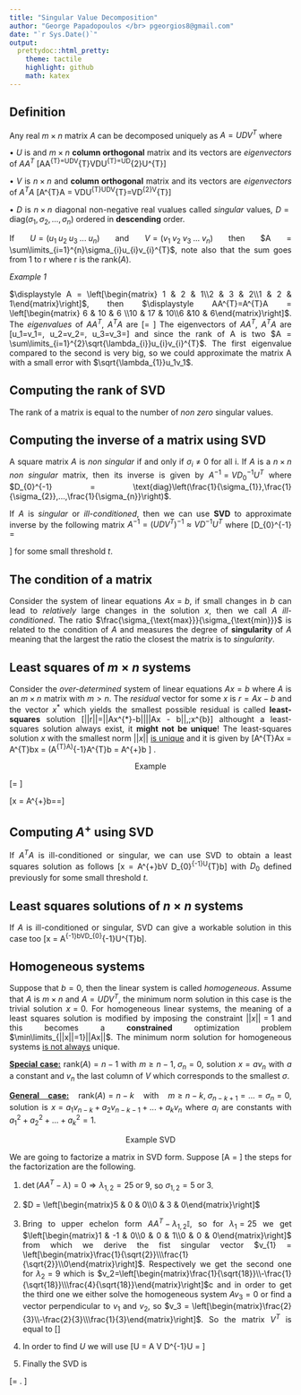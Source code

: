 ```yaml
---
title: "Singular Value Decomposition"
author: "George Papadopoulos </br> pgeorgios8@gmail.com"
date: "`r Sys.Date()`"
output:
  prettydoc::html_pretty:
    theme: tactile
    highlight: github
    math: katex
---
```

<style>
  body {
    text-align: justify
    }
</style>
## Definition

Any real $m\times n$ matrix $A$ can be decomposed uniquely as $A = UDV^{T}$ where

$\bullet$ $U$ is and $m\times n$ __column orthogonal__ matrix and its vectors are _eigenvectors_ of $AA^{T}$ 
\[AA^{T}=UDV^{T}VDU^{T}=UD^{2}U^{T}\]

$\bullet$ $V$ is $n\times n$ and __column orthogonal__ matrix and its vectors are _eigenvectors_ of $A^{T}A$
\[A^{T}A = VDU^{T}UDV^{T}=VD^{2}V^{T}\]

$\bullet$ $D$ is $n\times n$ diagonal non-negative real vualues called _singular_ values, 
$D=\text{diag}\left(\sigma_1,\sigma_2,\ldots,\sigma_n\right)$ ordered in __descending__ order.

If $U = (u_1\;u_2\;u_3\;...\;u_n)$ and $V = (v_1\;v_2\;v_3\;...\;v_n)$ then $A = \sum\limits_{i=1}^{n}\sigma_{i}u_{i}v_{i}^{T}$, 
note also that the sum goes from 1 to r where r is the $\text{rank}(A)$.

_Example 1_

$\displaystyle A = \left[\begin{matrix} 1 & 2 & 1\\2 & 3 & 2\\1 & 2 & 1\end{matrix}\right]$, then 
$\displaystyle AA^{T}=A^{T}A = \left[\begin{matrix} 6 & 10 & 6 \\10 & 17 & 10\\6 &10 & 6\end{matrix}\right]$.
The _eigenvalues_ of $AA^{T}$, $A^{T}A$ are 
\[\left[\begin{matrix}\lambda_1 \\ \lambda_2\\\lambda_3\end{matrix}\right]=
\left[\begin{matrix}28.86\\0.14\\0\end{matrix}\right]\]
The eigenvectors of $AA^{T}$, $A^{T}A$ are 
\[u_1=v_1=\left[\begin{matrix}0.454\\0.766\\0.454\end{matrix}\right],
u_2=v_2=\left[\begin{matrix}0.542\\-0.643\\0.542\end{matrix}\right],
u_3=v_3=\left[\begin{matrix}-0.707\\0\\-0.707\end{matrix}\right]\]
and since the rank of A is two $A = \sum\limits_{i=1}^{2}\sqrt{\lambda_{i}}u_{i}v_{i}^{T}$. The 
first eigenvalue compared to the second is very big, so we could approximate the matrix A with a small 
error with $\sqrt{\lambda_{1}}u_1v_1$.

## Computing the rank of SVD

The rank of a matrix is equal to the number of _non zero_ singular values.

## Computing the inverse of a matrix using SVD

A square matrix $A$ is _non singular_ if and only if $\sigma_i\neq 0$ for all i. If $A$ 
is a $n\times n$ _non singular_ matrix, then its inverse is given by $A^{-1} = VD_{0}^{-1}U^{T}$ 
where  $D_{0}^{-1} = \text{diag}\left(\frac{1}{\sigma_{1}},\frac{1}{\sigma_{2}},...,\frac{1}{\sigma_{n}}\right)$.

If $A$ is _singular_ or _ill-conditioned_, then we can use __SVD__ to approximate inverse 
by the following matrix $A^{-1}=(UDV^{T})^{-1} \approx VD^{-1}U^{T}$ where 
\[D_{0}^{-1} = \begin{cases}\frac{1}{\sigma_{i}}&\text{if } \sigma_i>t\\0 & \text{ otherwise}\end{cases}\] 
for some small threshold $t$.

## The condition of a matrix

Consider the system of linear equations $Ax=b$, if small changes in $b$ can lead to 
_relatively_ large changes in the solution $x$, then we call $A$ _ill-conditioned_. The 
ratio $\frac{\sigma_{\text{max}}}{\sigma_{\text{min}}}$ is related to the condition of $A$ and 
measures the degree of __singularity__ of $A$ meaning that the largest the ratio the closest 
the matrix is to _singularity_.

## Least squares of $m\times n$ systems

Consider the _over-determined_ system of linear equations $Ax=b$ where $A$ is an $m\times n$
matrix with $m>n$. The _residual_ vector for some $x$ is $r = Ax - b$ and the vector 
$x^{*}$ which yields the smallest possible residual is called __least-squares__ solution
\[||r||=||Ax^{*}-b||\leq ||Ax - b||,\;\forall x\in\mathbb{R}^{b}\] althought a 
least-squares solution always exist, it __might not be unique__! The least-squares solution 
$x$ with the smallest norm $||x||$ <u>is unique</u> and it is given by 
\[A^{T}Ax = A^{T}b\Rightarrow x = (A^{T}A)^{-1}A^{T}b = A^{+}b \]
.

<center>Example</center>

\[\left[\begin{matrix} -11 & 2\\2 & 3\\2 & -1\end{matrix}\right]
\left[\begin{matrix}x_1\\x_2\end{matrix}\right] =
\left[\begin{matrix}0 \\ 7 \\ 5\end{matrix}\right]\]

\[x = A^{+}b=\left[\begin{matrix}-.148 & .180 & .246 \\ .164 & .189 & -.107\end{matrix}\right]
\left[\begin{matrix}0 \\ 7 \\ 5\end{matrix}\right] =\left[\begin{matrix}2.492\\0.787\end{matrix}\right]\]

## Computing $A^{+}$ using __SVD__

If $A^{T}A$ is ill-conditioned or singular, we can use SVD to obtain a least squares solution 
as follows
\[x = A^{+}b\approx V D_{0}^{-1}U^{T}b\]
with $D_0$ defined previously for some small threshold $t$.

## Least squares solutions of $n\times n$ systems

If $A$ is ill-conditioned or singular, SVD can give a workable solution in this case too
\[x = A^{-1}b\approx VD_{0}^{-1}U^{T}b\].

## Homogeneous systems

Suppose that $b=0$, then the linear system is called _homogeneous_. Assume that $A$ 
is $m\times n$ and $A = UDV^{T}$, the minimum norm solution in this case is the trivial
solution $x = 0$. For homogeneous linear systems, the meaning of a least squares solution is 
modified by imposing the constraint $||x||=1$ and this becomes a __constrained__ optimization 
problem $\min\limits_{||x||=1}||Ax||$. The minimum norm solution for homogeneous systems 
<u>is not always</u> unique.

<u>__Special case:__</u> $\text{rank}(A) = n - 1$ with $m\geq n-1,\;\sigma_{n}=0$, 
solution $x = av_n$ with $a$ a constant and $v_n$ the last column of $V$ which 
corresponds to the smallest $\sigma$.

<u>__General case:__</u> $\text{rank}(A) = n-k$ with $m\geq n -k,\;\sigma_{n-k+1}=...=\sigma_n = 0$,
solution is $x = a_1v_{n-k} + a_2v_{n-k-1} + ...+a_kv_n$ where $a_i$ are constants with 
$a_1^2+a_2^2+...+a_k^2 = 1$.

<center>Example SVD</center>

We are going to factorize a matrix in SVD form. Suppose 
\[A = \left[\begin{matrix} 3 & 2 & 2\\2 & 3 & -2\end{matrix}\right]\] the steps 
for the factorization are the following.

1. $\det\left(AA^{T}-\lambda\right) = 0\Rightarrow \lambda_{1,2} = 25\;\text{or}\;9$, so 
$\sigma_{1,2} = 5\;\text{or}\;3$.

2. $D = \left[\begin{matrix}5 & 0 & 0\\0 & 3 & 0\end{matrix}\right]$

3. Bring to upper echelon form $AA^{T} - \lambda_{1,2}\mathbb{I}$, so for 
$\lambda_{1} = 25$ we get $\left[\begin{matrix}1 & -1 & 0\\0 & 0 & 1\\0 & 0 & 0\end{matrix}\right]$
from which we derive the fist singular vector 
$v_{1} = \left[\begin{matrix}\frac{1}{\sqrt{2}}\\\frac{1}{\sqrt{2}}\\0\end{matrix}\right]$. Respectively
we get the second one for $\lambda_2 = 9$ which is 
$v_2=\left[\begin{matrix}\frac{1}{\sqrt{18}}\\-\frac{1}{\sqrt{18}}\\\frac{4}{\sqrt{18}}\end{matrix}\right]$c
and in order to get the third one we either solve the homogeneous system $Av_3 = 0$ or find a 
vector perpendicular to $v_1$ and $v_2$, so 
$v_3 = \left[\begin{matrix}\frac{2}{3}\\-\frac{2}{3}\\\frac{1}{3}\end{matrix}\right]$. So the matrix
$V^T$ is equal to 
\[\left[\begin{matrix}\frac{1}{\sqrt{2}} & \frac{1}{\sqrt{2}} & 0 \\
\frac{1}{\sqrt{18}} & -\frac{1}{\sqrt{18}} & \frac{4}{\sqrt{18}} \\
\frac{2}{3} & - \frac{2}{3} & \frac{1}{3}
\end{matrix}\right]\]

4. In order to find $U$ we will use 
\[U = A V D^{-1}\Rightarrow U = \left[\begin{matrix}
\frac{1}{\sqrt{2}} & \frac{1}{\sqrt{2}}\\\frac{1}{\sqrt{2}} & -\frac{1}{\sqrt{2}}\end{matrix}\right]\]

5. Finally the SVD is 

\[\left[\begin{matrix} 3 & 2 & 2\\2 & 3 & -2\end{matrix}\right] = 
\left[\begin{matrix}
\frac{1}{\sqrt{2}} & \frac{1}{\sqrt{2}}\\\frac{1}{\sqrt{2}} & -\frac{1}{\sqrt{2}}\end{matrix}\right]
\left[\begin{matrix}5 & 0 & 0\\0 & 3 & 0\end{matrix}\right]
\left[\begin{matrix}\frac{1}{\sqrt{2}} & \frac{1}{\sqrt{2}} & 0 \\
\frac{1}{\sqrt{18}} & -\frac{1}{\sqrt{18}} & \frac{4}{\sqrt{18}} \\
\frac{2}{3} & - \frac{2}{3} & \frac{1}{3}
\end{matrix}\right]
.
\]
